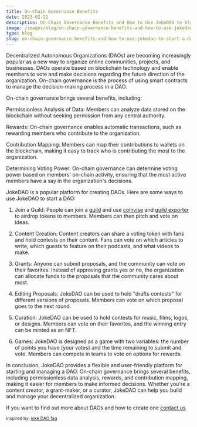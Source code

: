 ```yaml
---
title: On-Chain Governance Benefits 
date: 2023-02-22
description: On-Chain Governance Benefits and How to Use JokeDAO to Start a DAO.
image: /images/blog/on-chain-governance-benefits-and-how-to-use-jokedao.png
type: blog
slug: on-chain-governance-benefits-and-how-to-use-jokedao-to-start-a-dao
---
```


Decentralized Autonomous Organizations (DAOs) are becoming increasingly popular as a new way to organize online communities, projects, and businesses. DAOs operate based on blockchain technology and enable members to vote and make decisions regarding the future direction of the organization. On-chain governance is the process of using smart contracts to manage the decision-making process in a DAO.

On-chain governance brings several benefits, including:

Permissionless Analysis of Data: Members can analyze data stored on the blockchain without seeking permission from any central authority.

Rewards: On-chain governance enables automatic transactions, such as rewarding members who contribute to the organization.

Contribution Mapping: Members can map their contributions to wallets on the blockchain, making it easy to track who is contributing the most to the organization.

Determining Voting Power: On-chain governance can determine voting power based on members' on-chain activity, ensuring that the most active members have a say in the organization's decisions.

JokeDAO is a popular platform for creating DAOs. Here are some ways to use JokeDAO to start a DAO:

1. Join a Guild: People can join a [guild](https://guild.xyz/) and use [coinvise](https://coinvise.co/) and [guild exporter](https://guild-members-exporter.on.fleek.co/) to airdrop tokens to members. Members can then pitch and vote on ideas.

2. Content Creation: Content creators can share a voting token with fans and hold contests on their content. Fans can vote on which articles to write, which guests to feature on their podcasts, and what videos to make.

3. Grants: Anyone can submit proposals, and the community can vote on their favorites. Instead of approving grants yes or no, the organization can allocate funds to the proposals that the community cares about most.

4. Editing Proposals: JokeDAO can be used to hold "drafts contests" for different versions of proposals. Members can vote on which proposal goes to the next round.

5. Curation: JokeDAO can be used to hold contests for music, films, logos, or designs. Members can vote on their favorites, and the winning entry can be minted as an NFT.

6. Games: JokeDAO is designed as a game with two variables: the number of points you have (your votes) and the time remaining to submit and vote. Members can compete in teams to vote on options for rewards.

In conclusion, JokeDAO provides a flexible and user-friendly platform for starting and managing a DAO. On-chain governance brings several benefits, including permissionless data analysis, rewards, and contribution mapping, making it easier for members to make informed decisions. Whether you're a content creator, a grant-maker, or a curator, JokeDAO can help you build and manage your decentralized organization.

If you want to find out more about DAOs and how to create one 
[contact us](/contact)

<small>inspired by: [joke DAO faq](https://joke.mirror.xyz/4wiTHmaeVgwAG_W2gK1XKeIE2NpKYJxrxKoqNdzR_co)</small>









